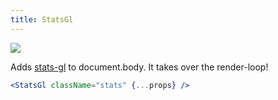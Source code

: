 ```yaml
---
title: StatsGl
---
```


[![](https://img.shields.io/badge/-storybook-%23ff69b4)](https://drei.vercel.app/?path=/story/misc-statsgl--default-story)

Adds [stats-gl](https://github.com/RenaudRohlinger/stats-gl/) to document.body. It takes over the render-loop!

```jsx
<StatsGl className="stats" {...props} />
```
